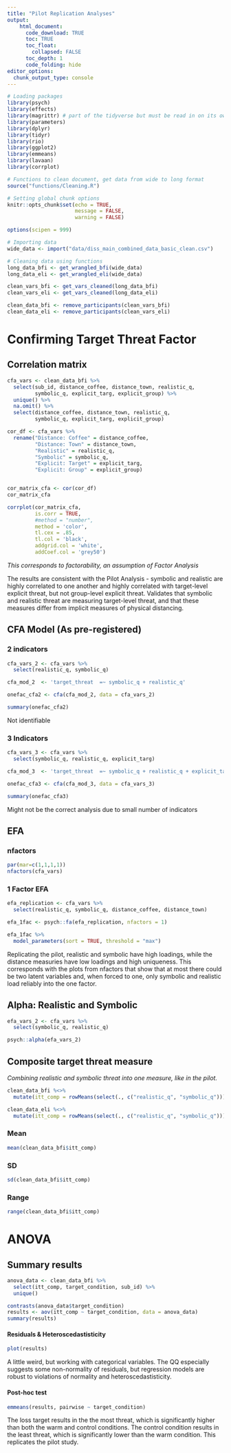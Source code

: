 ```yaml
---
title: "Pilot Replication Analyses"
output: 
    html_document:
      code_download: TRUE
      toc: TRUE
      toc_float:
        collapsed: FALSE
      toc_depth: 1
      code_folding: hide
editor_options: 
  chunk_output_type: console
---
```


```r
# Loading packages
library(psych)
library(effects)
library(magrittr) # part of the tidyverse but must be read in on its own
library(parameters)
library(dplyr)
library(tidyr)
library(rio)
library(ggplot2)
library(emmeans)
library(lavaan)
library(corrplot)

# Functions to clean document, get data from wide to long format
source("functions/Cleaning.R")

# Setting global chunk options
knitr::opts_chunk$set(echo = TRUE,
                      message = FALSE,
                      warning = FALSE)

options(scipen = 999)

# Importing data
wide_data <- import("data/diss_main_combined_data_basic_clean.csv")

# Cleaning data using functions
long_data_bfi <- get_wrangled_bfi(wide_data)
long_data_eli <- get_wrangled_eli(wide_data)

clean_vars_bfi <- get_vars_cleaned(long_data_bfi)
clean_vars_eli <- get_vars_cleaned(long_data_eli)

clean_data_bfi <- remove_participants(clean_vars_bfi)
clean_data_eli <- remove_participants(clean_vars_eli)
```

# Confirming Target Threat Factor {.tabset .tabset-fade .tabset-pills}

## Correlation matrix

```r
cfa_vars <- clean_data_bfi %>% 
  select(sub_id, distance_coffee, distance_town, realistic_q, 
         symbolic_q, explicit_targ, explicit_group) %>% 
  unique() %>% 
  na.omit() %>% 
  select(distance_coffee, distance_town, realistic_q, 
         symbolic_q, explicit_targ, explicit_group) 

cor_df <- cfa_vars %>% 
  rename("Distance: Coffee" = distance_coffee,
         "Distance: Town" = distance_town,
         "Realistic" = realistic_q,
         "Symbolic" = symbolic_q,
         "Explicit: Target" = explicit_targ,
         "Explicit: Group" = explicit_group)


cor_matrix_cfa <- cor(cor_df)
cor_matrix_cfa

corrplot(cor_matrix_cfa, 
         is.corr = TRUE, 
         #method = "number", 
         method = 'color',
         tl.cex = .85,
         tl.col = 'black',
         addgrid.col = 'white',
         addCoef.col = 'grey50')
```

*This corresponds to factorability, an assumption of Factor Analysis*

The results are consistent with the Pilot Analysis - symbolic and realistic are highly correlated to one another and highly correlated with target-level explicit threat, but not group-level explicit threat. Validates that symbolic and realistic threat are measuring target-level threat, and that these measures differ from implicit measures of physical distancing.

## CFA Model (As pre-registered)

### 2 indicators

```r
cfa_vars_2 <- cfa_vars %>% 
  select(realistic_q, symbolic_q)

cfa_mod_2  <- 'target_threat  =~ symbolic_q + realistic_q'

onefac_cfa2 <- cfa(cfa_mod_2, data = cfa_vars_2) 

summary(onefac_cfa2) 
```

Not identifiable

### 3 Indicators

```r
cfa_vars_3 <- cfa_vars %>% 
  select(symbolic_q, realistic_q, explicit_targ)

cfa_mod_3  <- 'target_threat  =~ symbolic_q + realistic_q + explicit_targ'

onefac_cfa3 <- cfa(cfa_mod_3, data = cfa_vars_3) 

summary(onefac_cfa3) 
```

Might not be the correct analysis due to small number of indicators

## EFA

### nfactors

```r
par(mar=c(1,1,1,1))
nfactors(cfa_vars)
```

### 1 Factor EFA

```r
efa_replication <- cfa_vars %>% 
  select(realistic_q, symbolic_q, distance_coffee, distance_town)

efa_1fac <- psych::fa(efa_replication, nfactors = 1)

efa_1fac %>% 
  model_parameters(sort = TRUE, threshold = "max")
```

Replicating the pilot, realistic and symbolic have high loadings, while the distance measuries have low loadings and high uniqueness. This corresponds with the plots from nfactors that show that at most there could be two latent variables and, when forced to one, only symbolic and realistic load reliably into the one factor.

## Alpha: Realistic and Symbolic

```r
efa_vars_2 <- cfa_vars %>% 
  select(symbolic_q, realistic_q)

psych::alpha(efa_vars_2)
```

## Composite target threat measure

*Combining realistic and symbolic threat into one measure, like in the pilot.*

```r
clean_data_bfi %<>%   
  mutate(itt_comp = rowMeans(select(., c("realistic_q", "symbolic_q"))))

clean_data_eli %<>%   
  mutate(itt_comp = rowMeans(select(., c("realistic_q", "symbolic_q"))))
```

### Mean

```r
mean(clean_data_bfi$itt_comp)
```

### SD

```r
sd(clean_data_bfi$itt_comp)
```

### Range

```r
range(clean_data_bfi$itt_comp)
```

# ANOVA {.tabset .tabset-fade .tabset-pills}

## Summary results

```r
anova_data <- clean_data_bfi %>% 
  select(itt_comp, target_condition, sub_id) %>% 
  unique()

contrasts(anova_data$target_condition)
results <- aov(itt_comp ~ target_condition, data = anova_data)
summary(results)
```

#### Residuals & Heteroscedastisticity

```r
plot(results)
```

A little weird, but working with categorical variables. The QQ especially suggests some non-normality of residuals, but regression models are robust to violations of normality and heteroscedastisticity.

#### Post-hoc test

```r
emmeans(results, pairwise ~ target_condition)
```

The loss target results in the the most threat, which is significantly higher than both the warm and control conditions. The control condition results in the least threat, which is significantly lower than the warm condition. This replicates the pilot study.

